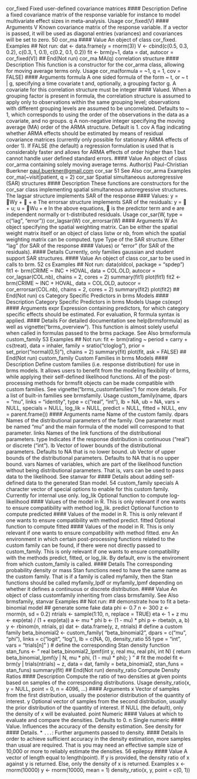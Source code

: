 cor_fixed Fixed user-defined covariance matrices
#### Description 
Define a fixed covariance matrix of the response variable for instance to model multivariate effect
sizes in meta-analysis.
Usage
cor_fixed(V)
#### Arguments
V Known covariance matrix of the response variable. If a vector is passed, it will
be used as diagonal entries (variances) and covariances will be set to zero.
50 cor_ma
#### Value
An object of class cor_fixed.
Examples
## Not run:
dat <- data.frame(y = rnorm(3))
V <- cbind(c(0.5, 0.3, 0.2), c(0.3, 1, 0.1), c(0.2, 0.1, 0.2))
fit <- brm(y~1, data = dat, autocor = cor_fixed(V))
## End(Not run)
cor_ma MA(q) correlation structure
#### Description 
This function is a constructor for the cor_arma class, allowing for moving average terms only.
Usage
cor_ma(formula = ~1, q = 1, cov = FALSE)
#### Arguments
formula A one sided formula of the form ~ t, or ~ t | g, specifying a time covariate
t and, optionally, a grouping factor g. A covariate for this correlation structure
must be integer #### Valued. When a grouping factor is present in formula, the
correlation structure is assumed to apply only to observations within the same
grouping level; observations with different grouping levels are assumed to be
uncorrelated. Defaults to ~ 1, which corresponds to using the order of the
observations in the data as a covariate, and no groups.
q A non-negative integer specifying the moving average (MA) order of the ARMA
structure. Default is 1.
cov A flag indicating whether ARMA effects should be estimated by means of residual
covariance matrices (currently only possible for stationary ARMA effects of
order 1). If FALSE (the default) a regression formulation is used that is considerably
faster and allows for ARMA effects of order higher than 1 but cannot
handle user defined standard errors.
#### Value
An object of class cor_arma containing solely moving average terms.
Author(s)
Paul-Christian Buerkner <paul.buerkner@gmail.com>
cor_sar 51
See Also
cor_arma
Examples
cor_ma(~visit|patient, q = 2)
cor_sar Spatial simultaneous autoregressive (SAR) structures
#### Description 
These functions are constructors for the cor_sar class implementing spatial simultaneous autoregressive
structures. The lagsar structure implements SAR of the response #### Values:
y = Wy +  + e
The errorsar structure implements SAR of the residuals:
y =  + u; u = Wu + e
In the above equations,  is the predictor term and e are independent normally or t-distributed
residuals.
Usage
cor_sar(W, type = c("lag", "error"))
cor_lagsar(W)
cor_errorsar(W)
#### Arguments
W An object specifying the spatial weighting matrix. Can be either the spatial
weight matrix itself or an object of class listw or nb, from which the spatial
weighting matrix can be computed.
type Type of the SAR structure. Either "lag" (for SAR of the response #### Values) or
"error" (for SAR of the residuals).
#### Details
Currently, only families gaussian and student support SAR structures.
#### Value
An object of class cor_sar to be used in calls to brm.
52 cs
Examples
## Not run:
data(oldcol, package = "spdep")
fit1 <- brm(CRIME ~ INC + HOVAL, data = COL.OLD,
autocor = cor_lagsar(COL.nb),
chains = 2, cores = 2)
summary(fit1)
plot(fit1)
fit2 <- brm(CRIME ~ INC + HOVAL, data = COL.OLD,
autocor = cor_errorsar(COL.nb),
chains = 2, cores = 2)
summary(fit2)
plot(fit2)
## End(Not run)
cs Category Specific Predictors in brms Models
#### Description 
Category Specific Predictors in brms Models
Usage
cs(expr)
#### Arguments
expr Expression containing predictors, for which category specific effects should be
estimated. For evaluation, R formula syntax is applied.
#### Details
For detailed documentation see help(brmsformula) as well as vignette("brms_overview").
This function is almost solely useful when called in formulas passed to the brms package.
See Also
brmsformula
custom_family 53
Examples
## Not run:
fit <- brm(rating ~ period + carry + cs(treat),
data = inhaler, family = sratio("cloglog"),
prior = set_prior("normal(0,5)"), chains = 2)
summary(fit)
plot(fit, ask = FALSE)
## End(Not run)
custom_family Custom Families in brms Models
#### Description 
Define custom families (i.e. response distribution) for use in brms models. It allows users to benefit
from the modeling flexibility of brms, while applying their self-defined likelihood functions. All
of the post-processing methods for brmsfit objects can be made compatible with custom families.
See vignette("brms_customfamilies") for more details. For a list of built-in families see
brmsfamily.
Usage
custom_family(name, dpars = "mu", links = "identity",
type = c("real", "int"), lb = NA, ub = NA, vars = NULL,
specials = NULL, log_lik = NULL, predict = NULL, fitted = NULL,
env = parent.frame())
#### Arguments
name Name of the custom family.
dpars Names of the distributional parameters of the family. One parameter must be
named "mu" and the main formula of the model will correspond to that parameter.
links Names of the link functions of the distributional parameters.
type Indicates if the response distribution is continuous ("real") or discrete ("int").
lb Vector of lower bounds of the distributional parameters. Defaults to NA that is
no lower bound.
ub Vector of upper bounds of the distributional parameters. Defaults to NA that is
no upper bound.
vars Names of variables, which are part of the likelihood function without being distributional
parameters. That is, vars can be used to pass data to the likelihood.
See stanvar for #### Details about adding self-defined data to the generated Stan
model.
54 custom_family
specials A character vector of special options to enable for this custom family. Currently
for internal use only.
log_lik Optional function to compute log-likelihood #### Values of the model in R. This is
only relevant if one wants to ensure compatibility with method log_lik.
predict Optional function to compute predicted #### Values of the model in R. This is only
relevant if one wants to ensure compatibility with method predict.
fitted Optional function to compute fitted #### Values of the model in R. This is only relevant
if one wants to ensure compatibility with method fitted.
env An environment in which certain post-processing functions related to the custom
family can be found, if there were not directly passed to custom_family.
This is only relevant if one wants to ensure compatibility with the methods
predict, fitted, or log_lik. By default, env is the enviroment from which
custom_family is called.
#### Details
The corresponding probability density or mass Stan functions need to have the same name as the
custom family. That is if a family is called myfamily, then the Stan functions should be called
myfamily_lpdf or myfamily_lpmf depending on whether it defines a continuous or discrete distribution.
#### Value
An object of class customfamily inheriting from class brmsfamily.
See Also
brmsfamily, stanvar
Examples
## Not run:
## demonstrate how to fit a beta-binomial model
## generate some fake data
phi <- 0.7
n <- 300
z <- rnorm(n, sd = 0.2)
ntrials <- sample(1:10, n, replace = TRUE)
eta <- 1 + z
mu <- exp(eta) / (1 + exp(eta))
a <- mu * phi
b <- (1 - mu) * phi
p <- rbeta(n, a, b)
y <- rbinom(n, ntrials, p)
dat <- data.frame(y, z, ntrials)
# define a custom family
beta_binomial2 <- custom_family(
"beta_binomial2", dpars = c("mu", "phi"),
links = c("logit", "log"), lb = c(NA, 0),
density_ratio 55
type = "int", vars = "trials[n]"
)
# define the corresponding Stan density function
stan_funs <- "
real beta_binomial2_lpmf(int y, real mu, real phi, int N) {
return beta_binomial_lpmf(y | N, mu * phi, (1 - mu) * phi);
}
"
# fit the model
fit <- brm(y | trials(ntrials) ~ z, data = dat,
family = beta_binomial2, stan_funs = stan_funs)
summary(fit)
## End(Not run)
density_ratio Compute Density Ratios
#### Description 
Compute the ratio of two densities at given points based on samples of the corresponding distributions.
Usage
density_ratio(x, y = NULL, point = 0, n = 4096, ...)
#### Arguments
x Vector of samples from the first distribution, usually the posterior distribution of
the quantity of interest.
y Optional vector of samples from the second distribution, usually the prior distribution
of the quantity of interest. If NULL (the default), only the density of x will
be evaluated.
point Numeric #### Values at which to evaluate and compare the densities. Defaults to 0.
n Single numeric #### Value. Influences the accuracy of the density estimation. See
density for #### Details.
* `` ... ``: Further arguments passed to density.
#### Details
In order to achieve sufficient accuracy in the density estimation, more samples than usual are required.
That is you may need an effective sample size of 10,000 or more to reliably estimate the
densities.
56 epilepsy
#### Value
A vector of length equal to length(point). If y is provided, the density ratio of x against y is
returned. Else, only the density of x is returned.
Examples
x <- rnorm(10000)
y <- rnorm(10000, mean = 1)
density_ratio(x, y, point = c(0, 1))
